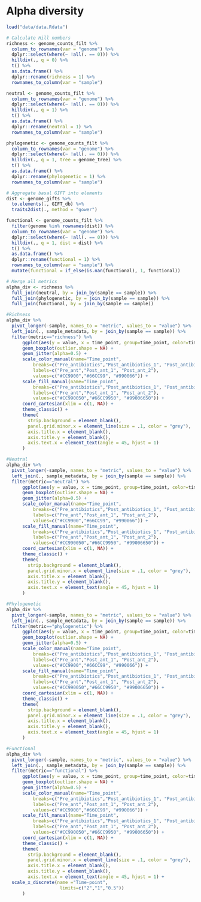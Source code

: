 # Alpha diversity

```r
load("data/data.Rdata")
```

```r
# Calculate Hill numbers
richness <- genome_counts_filt %>%
  column_to_rownames(var = "genome") %>%
  dplyr::select(where(~ !all(. == 0))) %>%
  hilldiv(., q = 0) %>%
  t() %>%
  as.data.frame() %>%
  dplyr::rename(richness = 1) %>%
  rownames_to_column(var = "sample")

neutral <- genome_counts_filt %>%
  column_to_rownames(var = "genome") %>%
  dplyr::select(where(~ !all(. == 0))) %>%
  hilldiv(., q = 1) %>%
  t() %>%
  as.data.frame() %>%
  dplyr::rename(neutral = 1) %>%
  rownames_to_column(var = "sample")

phylogenetic <- genome_counts_filt %>%
  column_to_rownames(var = "genome") %>%
  dplyr::select(where(~ !all(. == 0))) %>%
  hilldiv(., q = 1, tree = genome_tree) %>%
  t() %>%
  as.data.frame() %>%
  dplyr::rename(phylogenetic = 1) %>%
  rownames_to_column(var = "sample")

# Aggregate basal GIFT into elements
dist <- genome_gifts %>%
  to.elements(., GIFT_db) %>%
  traits2dist(., method = "gower")

functional <- genome_counts_filt %>%
  filter(genome %in% rownames(dist)) %>% 
  column_to_rownames(var = "genome") %>%
  dplyr::select(where(~ !all(. == 0))) %>%
  hilldiv(., q = 1, dist = dist) %>%
  t() %>%
  as.data.frame() %>%
  dplyr::rename(functional = 1) %>%
  rownames_to_column(var = "sample") %>%
  mutate(functional = if_else(is.nan(functional), 1, functional))

# Merge all metrics
alpha_div <- richness %>%
  full_join(neutral, by = join_by(sample == sample)) %>%
  full_join(phylogenetic, by = join_by(sample == sample)) %>%
  full_join(functional, by = join_by(sample == sample))
```

```r
#Richness
alpha_div %>%
  pivot_longer(-sample, names_to = "metric", values_to = "value") %>%
  left_join(., sample_metadata, by = join_by(sample == sample)) %>%
  filter(metric=="richness") %>%
      ggplot(aes(y = value, x = time_point, group=time_point, color=time_point, fill=time_point)) +
      geom_boxplot(outlier.shape = NA) +
      geom_jitter(alpha=0.5) +
      scale_color_manual(name="Time_point",
          breaks=c("Pre_antibiotics","Post_antibiotics_1", "Post_antibiotics_2"),
          labels=c("Pre_ant","Post_ant_1", "Post_ant_2"),
          values=c("#CC9900","#66CC99", "#990066")) +
      scale_fill_manual(name="Time_point",
          breaks=c("Pre_antibiotics","Post_antibiotics_1", "Post_antibiotics_2"),
          labels=c("Pre_ant","Post_ant_1", "Post_ant_2"),
          values=c("#CC990050","#66CC9950", "#99006650")) +
      coord_cartesian(xlim = c(1, NA)) +
      theme_classic() +
      theme(
        strip.background = element_blank(),
        panel.grid.minor.x = element_line(size = .1, color = "grey"),
        axis.title.x = element_blank(),
        axis.title.y = element_blank(),
        axis.text.x = element_text(angle = 45, hjust = 1)
      )

#Neutral
alpha_div %>%
  pivot_longer(-sample, names_to = "metric", values_to = "value") %>%
  left_join(., sample_metadata, by = join_by(sample == sample)) %>%
  filter(metric=="neutral") %>%
      ggplot(aes(y = value, x = time_point, group=time_point, color=time_point, fill=time_point)) +
      geom_boxplot(outlier.shape = NA) +
      geom_jitter(alpha=0.5) +
      scale_color_manual(name="Time_point",
          breaks=c("Pre_antibiotics","Post_antibiotics_1", "Post_antibiotics_2"),
          labels=c("Pre_ant","Post_ant_1", "Post_ant_2"),
          values=c("#CC9900","#66CC99", "#990066")) +
      scale_fill_manual(name="Time_point",
          breaks=c("Pre_antibiotics","Post_antibiotics_1", "Post_antibiotics_2"),
          labels=c("Pre_ant","Post_ant_1", "Post_ant_2"),
          values=c("#CC990050","#66CC9950", "#99006650")) +
      coord_cartesian(xlim = c(1, NA)) +
      theme_classic() +
      theme(
        strip.background = element_blank(),
        panel.grid.minor.x = element_line(size = .1, color = "grey"),
        axis.title.x = element_blank(),
        axis.title.y = element_blank(),
        axis.text.x = element_text(angle = 45, hjust = 1)
      )

#Phylogenetic
alpha_div %>%
  pivot_longer(-sample, names_to = "metric", values_to = "value") %>%
  left_join(., sample_metadata, by = join_by(sample == sample)) %>%
  filter(metric=="phylogenetic") %>%
      ggplot(aes(y = value, x = time_point, group=time_point, color=time_point, fill=time_point)) +
      geom_boxplot(outlier.shape = NA) +
      geom_jitter(alpha=0.5) +
      scale_color_manual(name="Time_point",
          breaks=c("Pre_antibiotics","Post_antibiotics_1", "Post_antibiotics_2"),
          labels=c("Pre_ant","Post_ant_1", "Post_ant_2"),
          values=c("#CC9900","#66CC99", "#990066")) +
      scale_fill_manual(name="Time_point",
          breaks=c("Pre_antibiotics","Post_antibiotics_1", "Post_antibiotics_2"),
          labels=c("Pre_ant","Post_ant_1", "Post_ant_2"),
          values=c("#CC990050","#66CC9950", "#99006650")) +
      coord_cartesian(xlim = c(1, NA)) +
      theme_classic() +
      theme(
        strip.background = element_blank(),
        panel.grid.minor.x = element_line(size = .1, color = "grey"),
        axis.title.x = element_blank(),
        axis.title.y = element_blank(),
        axis.text.x = element_text(angle = 45, hjust = 1)
      )

#Functional
alpha_div %>%
  pivot_longer(-sample, names_to = "metric", values_to = "value") %>%
  left_join(., sample_metadata, by = join_by(sample == sample)) %>%
  filter(metric=="functional") %>%
      ggplot(aes(y = value, x = time_point, group=time_point, color=time_point, fill=time_point)) +
      geom_boxplot(outlier.shape = NA) +
      geom_jitter(alpha=0.5) +
      scale_color_manual(name="Time_point",
          breaks=c("Pre_antibiotics","Post_antibiotics_1", "Post_antibiotics_2"),
          labels=c("Pre_ant","Post_ant_1", "Post_ant_2"),
          values=c("#CC9900","#66CC99", "#990066")) +
      scale_fill_manual(name="Time_point",
          breaks=c("Pre_antibiotics","Post_antibiotics_1", "Post_antibiotics_2"),
          labels=c("Pre_ant","Post_ant_1", "Post_ant_2"),
          values=c("#CC990050","#66CC9950", "#99006650")) +
      coord_cartesian(xlim = c(1, NA)) +
      theme_classic() +
      theme(
        strip.background = element_blank(),
        panel.grid.minor.x = element_line(size = .1, color = "grey"),
        axis.title.x = element_blank(),
        axis.title.y = element_blank(),
        axis.text.x = element_text(angle = 45, hjust = 1) +
  scale_x_discrete(name ="Time-point", 
                    limits=c("2","1","0.5"))
      )
```


